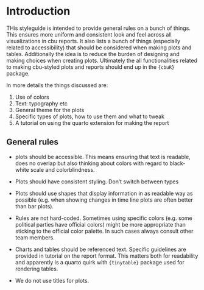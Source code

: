 # Introduction

THis styleguide is intended to provide general rules on a bunch of things. This ensures more uniform and consistent look and feel across all visualizations in cbu reports. It also lists a bunch of things (especially related to accessibility) that should be considered when making plots and tables. Additionally the idea is to reduce the burden of designing and making choices when creating plots. Ultimately the all functionalities related to making cbu-styled plots and reports should end up in the `{cbuR}` package.

In more details the things discussed are:

1.  Use of colors
2.  Text: typography etc
3.  General theme for the plots
4.  Specific types of plots, how to use them and what to tweak
5.  A tutorial on using the quarto extension for making the report

## General rules

-   plots should be accessible. This means ensuring that text is readable, does no overlap but also thinking about colors with regard to black-white scale and colorblindness.

-   Plots should have consistent styling. Don't switch between types

-   Plots should use shapes that display information in as readable way as possible (e.g. when showing changes in time line plots are often better than bar plots).

-   Rules are not hard-coded. Sometimes using specific colors (e.g. some political parties have official colors) might be more appropriate than sticking to the official color palette. In such cases always consult other team members.

-   Charts and tables should be referenced text. Specific guidelines are provided in tutorial on the report format. This matters both for readability and apparently is a quarto quirk with `{tinytable}` package used for rendering tables.

-   We do not use titles for plots.